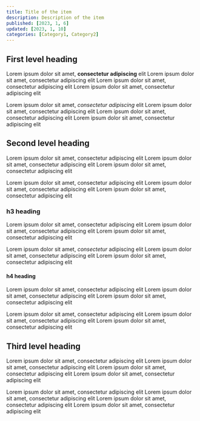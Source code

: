 ```yaml
---
title: Title of the item
description: Description of the item
published: [2023, 1, 6]
updated: [2023, 1, 10]
categories: [Category1, Category2]
---
```


## First level heading
Lorem ipsum dolor sit amet, **consectetur adipiscing** elit Lorem ipsum dolor sit amet, consectetur adipiscing elit Lorem ipsum dolor sit amet, consectetur adipiscing elit Lorem ipsum dolor sit amet, consectetur adipiscing elit

Lorem ipsum dolor sit amet, *consectetur adipiscing* elit Lorem ipsum dolor sit amet, consectetur adipiscing elit Lorem ipsum dolor sit amet, consectetur adipiscing elit Lorem ipsum dolor sit amet, consectetur adipiscing elit

## Second level heading
Lorem ipsum dolor sit amet, consectetur adipiscing elit Lorem ipsum dolor sit amet, consectetur adipiscing elit Lorem ipsum dolor sit amet, consectetur adipiscing elit

Lorem ipsum dolor sit amet, consectetur adipiscing elit Lorem ipsum dolor sit amet, consectetur adipiscing elit Lorem ipsum dolor sit amet, consectetur adipiscing elit

### h3 heading
Lorem ipsum dolor sit amet, consectetur adipiscing elit Lorem ipsum dolor sit amet, consectetur adipiscing elit Lorem ipsum dolor sit amet, consectetur adipiscing elit

Lorem ipsum dolor sit amet, _consectetur_ adipiscing elit Lorem ipsum dolor sit amet, consectetur adipiscing elit Lorem ipsum dolor sit amet, consectetur adipiscing elit

#### h4 heading
Lorem ipsum dolor sit amet, consectetur adipiscing elit Lorem ipsum dolor sit amet, consectetur adipiscing elit Lorem ipsum dolor sit amet, consectetur adipiscing elit

Lorem ipsum dolor sit amet, consectetur adipiscing elit Lorem ipsum dolor sit amet, consectetur adipiscing elit Lorem ipsum dolor sit amet, consectetur adipiscing elit

## Third level heading
Lorem ipsum dolor sit amet, consectetur adipiscing elit Lorem ipsum dolor sit amet, consectetur adipiscing elit Lorem ipsum dolor sit amet, consectetur adipiscing elit Lorem ipsum dolor sit amet, consectetur adipiscing elit

Lorem ipsum dolor sit amet, consectetur adipiscing elit Lorem ipsum dolor sit amet, consectetur adipiscing elit Lorem ipsum dolor sit amet, consectetur adipiscing elit Lorem ipsum dolor sit amet, consectetur adipiscing elit
